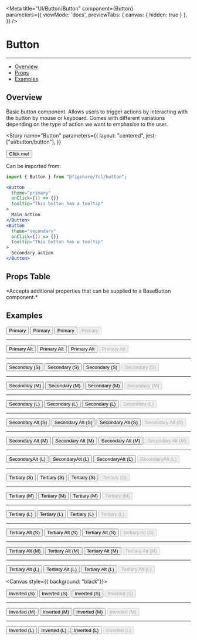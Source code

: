 

<Meta 
  title="UI/Button/Button" 
  component={Button}   
  parameters={{
    viewMode: 'docs',
    previewTabs: { 
      canvas: { hidden: true } 
     },
  }}
/>

# Button
---

- [Overview](#overview)
- [Props](#props-table)
- [Examples](#examples)

## Overview
Basic button component. Allows users to trigger actions by interacting with the button by mouse or keyboard.
Comes with different variations depending on the type of action we want to emphasise to the user.

<Story
  name="Button"
  parameters={{
    layout: "centered",
    jest: ["ui/button/button"],
  }}
>
  <Button tooltip="This button has a tooltip.">
    Click me!
  </Button>
</Story>

Can be imported from:

```jsx
import { Button } from "@figshare/fcl/button";

<Button 
  theme="primary" 
  onClick={() => {}} 
  tooltip="This button has a tooltip"
>
  Main action
</Button>
<Button 
  theme="secondary" 
  onClick={() => {}} 
  tooltip="This button has a tooltip"
>
  Secondary action
</Button>
```

## Props Table
<ArgsTable of={Button} />
*Accepts additional properties that can be supplied to a BaseButton component.*

## Examples

<Canvas>
<div style={{ display: "flex", flexWrap: "wrap", gap: "calc(4 * var(--gridSize))"}}>
  <Button theme="primary" tooltip="Tooltip text">
    Primary
  </Button>
  <Button theme="primary" Icon={Home} tooltip="Tooltip text">
    Primary
  </Button>
  <Button theme="primary" Icon={Home} iconPlacement="right" tooltip="Tooltip text">
    Primary
  </Button>
  <Button theme="primary" Icon={Home} tooltip="Tooltip text" disabled={true}>
    Primary
  </Button>
  <hr style={{ width: "100%", borderColor: "transparent" }} />
  <Button theme="primaryAlt" tooltip="Tooltip text">
    Primary Alt
  </Button>
  <Button theme="primaryAlt" Icon={Home} tooltip="Tooltip text">
    Primary Alt
  </Button>
  <Button theme="primaryAlt" Icon={Home} iconPlacement="right" tooltip="Tooltip text">
    Primary Alt
  </Button>
  <Button theme="primaryAlt" Icon={Home} tooltip="Tooltip text" disabled={true}>
    Primary Alt
  </Button>
  <hr style={{ width: "100%", borderColor: "transparent" }} />
  <Button theme="secondary" tooltip="Tooltip text" size="S">
    Secondary (S)
  </Button>
  <Button theme="secondary" Icon={Home} tooltip="Tooltip text" size="S">
    Secondary (S)
  </Button>
  <Button theme="secondary" Icon={Home} iconPlacement="right" tooltip="Tooltip text" size="S">
    Secondary (S)
  </Button>
  <Button theme="secondary" Icon={Home} tooltip="Tooltip text" size="S" disabled={true}>
    Secondary (S)
  </Button>
  <hr style={{ width: "100%", borderColor: "transparent" }} />
  <Button theme="secondary" tooltip="Tooltip text" size="M">
    Secondary (M)
  </Button>
  <Button theme="secondary" Icon={Home} tooltip="Tooltip text" size="M">
    Secondary (M)
  </Button>
  <Button theme="secondary" Icon={Home} iconPlacement="right" tooltip="Tooltip text" size="M">
    Secondary (M)
  </Button>
  <Button theme="secondary" Icon={Home} tooltip="Tooltip text" size="M" disabled={true}>
    Secondary (M)
  </Button>
  <hr style={{ width: "100%", borderColor: "transparent" }} />
  <Button theme="secondary" tooltip="Tooltip text" size="L">
    Secondary (L)
  </Button>
  <Button theme="secondary" Icon={Home} tooltip="Tooltip text" size="L">
    Secondary (L)
  </Button>
  <Button theme="secondary" Icon={Home} iconPlacement="right" tooltip="Tooltip text" size="L">
    Secondary (L)
  </Button>
  <Button theme="secondary" Icon={Home} tooltip="Tooltip text" size="L" disabled={true}>
    Secondary (L)
  </Button>
  <hr style={{ width: "100%", borderColor: "transparent" }} />
  <Button theme="secondaryAlt" tooltip="Tooltip text" size="S">
    Secondary Alt (S)
  </Button>
  <Button theme="secondaryAlt" Icon={Home} tooltip="Tooltip text" size="S">
    Secondary Alt (S)
  </Button>
  <Button theme="secondaryAlt" Icon={Home} iconPlacement="right" tooltip="Tooltip text" size="S">
    Secondary Alt (S)
  </Button>
  <Button theme="secondaryAlt" Icon={Home} tooltip="Tooltip text" size="S" disabled={true}>
    Secondary Alt (S)
  </Button>
  <hr style={{ width: "100%", borderColor: "transparent" }} />
  <Button theme="secondaryAlt" tooltip="Tooltip text" size="M">
    Secondary Alt (M)
  </Button>
  <Button theme="secondaryAlt" Icon={Home} tooltip="Tooltip text" size="M">
    Secondary Alt (M)
  </Button>
  <Button theme="secondaryAlt" Icon={Home} iconPlacement="right" tooltip="Tooltip text" size="M">
    Secondary Alt (M)
  </Button>
  <Button theme="secondaryAlt" Icon={Home} tooltip="Tooltip text" size="M" disabled={true}>
    Secondary Alt (M)
  </Button>
  <hr style={{ width: "100%", borderColor: "transparent" }} />
  <Button theme="secondaryAlt" tooltip="Tooltip text" size="L">
    SecondaryAlt (L)
  </Button>
  <Button theme="secondaryAlt" Icon={Home} tooltip="Tooltip text" size="L">
    SecondaryAlt (L)
  </Button>
  <Button theme="secondaryAlt" Icon={Home} iconPlacement="right" tooltip="Tooltip text" size="L">
    SecondaryAlt (L)
  </Button>
  <Button theme="secondaryAlt" Icon={Home} tooltip="Tooltip text" size="L" disabled={true}>
    SecondaryAlt (L)
  </Button>
  <hr style={{ width: "100%", borderColor: "transparent" }} />
  <Button theme="tertiary" tooltip="Tooltip text" size="S">
    Tertiary (S)
  </Button>
  <Button theme="tertiary" Icon={Home} tooltip="Tooltip text" size="S">
    Tertiary (S)
  </Button>
  <Button theme="tertiary" Icon={Home} iconPlacement="right" tooltip="Tooltip text" size="S">
    Tertiary (S)
  </Button>
  <Button theme="tertiary" Icon={Home} tooltip="Tooltip text" size="S" disabled={true}>
    Tertiary (S)
  </Button>
  <hr style={{ width: "100%", borderColor: "transparent" }} />
  <Button theme="tertiary" tooltip="Tooltip text" size="M">
    Tertiary (M)
  </Button>
  <Button theme="tertiary" Icon={Home} tooltip="Tooltip text" size="M">
    Tertiary (M)
  </Button>
  <Button theme="tertiary" Icon={Home} iconPlacement="right" tooltip="Tooltip text" size="M">
    Tertiary (M)
  </Button>
  <Button theme="tertiary" Icon={Home} tooltip="Tooltip text" size="M" disabled={true}>
    Tertiary (M)
  </Button>
  <hr style={{ width: "100%", borderColor: "transparent" }} />
  <Button theme="tertiary" tooltip="Tooltip text" size="L">
    Tertiary (L)
  </Button>
  <Button theme="tertiary" Icon={Home} tooltip="Tooltip text" size="L">
    Tertiary (L)
  </Button>
  <Button theme="tertiary" Icon={Home} iconPlacement="right" tooltip="Tooltip text" size="L">
    Tertiary (L)
  </Button>
  <Button theme="tertiary" Icon={Home} tooltip="Tooltip text" size="L" disabled={true}>
    Tertiary (L)
  </Button>
  <hr style={{ width: "100%", borderColor: "transparent" }} />
  <Button theme="tertiaryAlt" tooltip="Tooltip text" size="S">
    Tertiary Alt (S)
  </Button>
  <Button theme="tertiaryAlt" Icon={Home} tooltip="Tooltip text" size="S">
    Tertiary Alt (S)
  </Button>
  <Button theme="tertiaryAlt" Icon={Home} iconPlacement="right" tooltip="Tooltip text" size="S">
    Tertiary Alt (S)
  </Button>
  <Button theme="tertiaryAlt" Icon={Home} tooltip="Tooltip text" size="S" disabled={true}>
    Tertiary Alt (S)
  </Button>
  <hr style={{ width: "100%", borderColor: "transparent" }} />
  <Button theme="tertiaryAlt" tooltip="Tooltip text" size="M">
    Tertiary Alt (M)
  </Button>
  <Button theme="tertiaryAlt" Icon={Home} tooltip="Tooltip text" size="M">
    Tertiary Alt (M)
  </Button>
  <Button theme="tertiaryAlt" Icon={Home} iconPlacement="right" tooltip="Tooltip text" size="M">
    Tertiary Alt (M)
  </Button>
  <Button theme="tertiaryAlt" Icon={Home} tooltip="Tooltip text" size="M" disabled={true}>
    Tertiary Alt (M)
  </Button>
  <hr style={{ width: "100%", borderColor: "transparent" }} />
  <Button theme="tertiaryAlt" tooltip="Tooltip text" size="L">
    Tertiary Alt (L)
  </Button>
  <Button theme="tertiaryAlt" Icon={Home} tooltip="Tooltip text" size="L">
    Tertiary Alt (L)
  </Button>
  <Button theme="tertiaryAlt" Icon={Home} iconPlacement="right" tooltip="Tooltip text" size="L">
    Tertiary Alt (L)
  </Button>
  <Button theme="tertiaryAlt" Icon={Home} tooltip="Tooltip text" size="L" disabled={true}>
    Tertiary Alt (L)
  </Button>
</div>
</Canvas>

<Canvas style={{ background: "black"}}>
<div style={{ display: "flex", flexWrap: "wrap", gap: "calc(4 * var(--gridSize))"}}>
  <Button theme="inverted" tooltip="Tooltip text" size="S">
    Inverted (S)
  </Button>
  <Button theme="inverted" Icon={Home} tooltip="Tooltip text" size="S">
    Inverted (S)
  </Button>
  <Button theme="inverted" Icon={Home} iconPlacement="right" tooltip="Tooltip text" size="S">
    Inverted (S)
  </Button>
  <Button theme="inverted" Icon={Home} tooltip="Tooltip text" size="S" disabled={true}>
    Inverted (S)
  </Button>
  <hr style={{ width: "100%", borderColor: "transparent" }} />
  <Button theme="inverted" tooltip="Tooltip text" size="M">
    Inverted (M)
  </Button>
  <Button theme="inverted" Icon={Home} tooltip="Tooltip text" size="M">
    Inverted (M)
  </Button>
  <Button theme="inverted" Icon={Home} iconPlacement="right" tooltip="Tooltip text" size="M">
    Inverted (M)
  </Button>
  <Button theme="inverted" Icon={Home} tooltip="Tooltip text" size="M" disabled={true}>
    Inverted (M)
  </Button>
  <hr style={{ width: "100%", borderColor: "transparent" }} />
  <Button theme="inverted" tooltip="Tooltip text" size="L">
    Inverted (L)
  </Button>
  <Button theme="inverted" Icon={Home} tooltip="Tooltip text" size="L">
    Inverted (L)
  </Button>
  <Button theme="inverted" Icon={Home} iconPlacement="right" tooltip="Tooltip text" size="L">
    Inverted (L)
  </Button>
  <Button theme="inverted" Icon={Home} tooltip="Tooltip text" size="L" disabled={true}>
    Inverted (L)
  </Button>
</div>
</Canvas>
